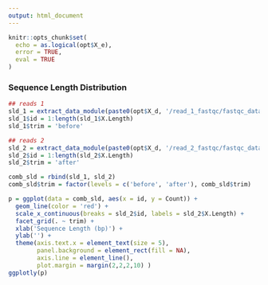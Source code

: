 ```yaml
---
output: html_document
---
```


```r
knitr::opts_chunk$set(
  echo = as.logical(opt$X_e),
  error = TRUE,
  eval = TRUE
)
```

### Sequence Length Distribution

```r
## reads 1
sld_1 = extract_data_module(paste0(opt$X_d, '/read_1_fastqc/fastqc_data.txt'), 'Sequence Length Distribution')
sld_1$id = 1:length(sld_1$X.Length)
sld_1$trim = 'before'

## reads 2
sld_2 = extract_data_module(paste0(opt$X_d, '/read_2_fastqc/fastqc_data.txt'), 'Sequence Length Distribution')
sld_2$id = 1:length(sld_2$X.Length)
sld_2$trim = 'after'

comb_sld = rbind(sld_1, sld_2)
comb_sld$trim = factor(levels = c('before', 'after'), comb_sld$trim)

p = ggplot(data = comb_sld, aes(x = id, y = Count)) +
  geom_line(color = 'red') +
  scale_x_continuous(breaks = sld_2$id, labels = sld_2$X.Length) + 
  facet_grid(. ~ trim) +
  xlab('Sequence Length (bp)') +
  ylab('') + 
  theme(axis.text.x = element_text(size = 5),
        panel.background = element_rect(fill = NA),
        axis.line = element_line(), 
        plot.margin = margin(2,2,2,10) )
ggplotly(p)
```